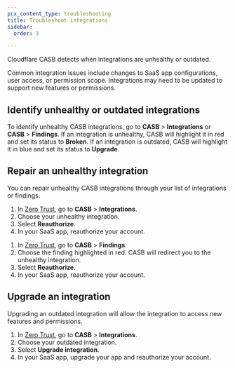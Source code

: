 ```yaml
---
pcx_content_type: troubleshooting
title: Troubleshoot integrations
sidebar:
  order: 3

---
```



Cloudflare CASB detects when integrations are unhealthy or outdated.

Common integration issues include changes to SaaS app configurations, user access, or permission scope. Integrations may need to be updated to support new features or permissions.

## Identify unhealthy or outdated integrations

To identify unhealthy CASB integrations, go to **CASB** > **Integrations** or **CASB** > **Findings**. If an integration is unhealthy, CASB will highlight it in red and set its status to **Broken**. If an integration is outdated, CASB will highlight it in blue and set its status to **Upgrade**.

## Repair an unhealthy integration

You can repair unhealthy CASB integrations through your list of integrations or findings.

<Tabs> <TabItem label="integrations">

1. In [Zero Trust](https://one.dash.cloudflare.com/), go to **CASB** > **Integrations**.
2. Choose your unhealthy integration.
3. Select **Reauthorize**.
4. In your SaaS app, reauthorize your account.

</TabItem>

<TabItem label="findings">

1. In [Zero Trust](https://one.dash.cloudflare.com/), go to **CASB** > **Findings**.
2. Choose the finding highlighted in red. CASB will redirect you to the unhealthy integration.
3. Select **Reauthorize**.
4. In your SaaS app, reauthorize your account.

</TabItem> </Tabs>

## Upgrade an integration

Upgrading an outdated integration will allow the integration to access new features and permissions.

1. In [Zero Trust](https://one.dash.cloudflare.com/), go to **CASB** > **Integrations**.
2. Choose your outdated integration.
3. Select **Upgrade integration**.
4. In your SaaS app, upgrade your app and reauthorize your account.
